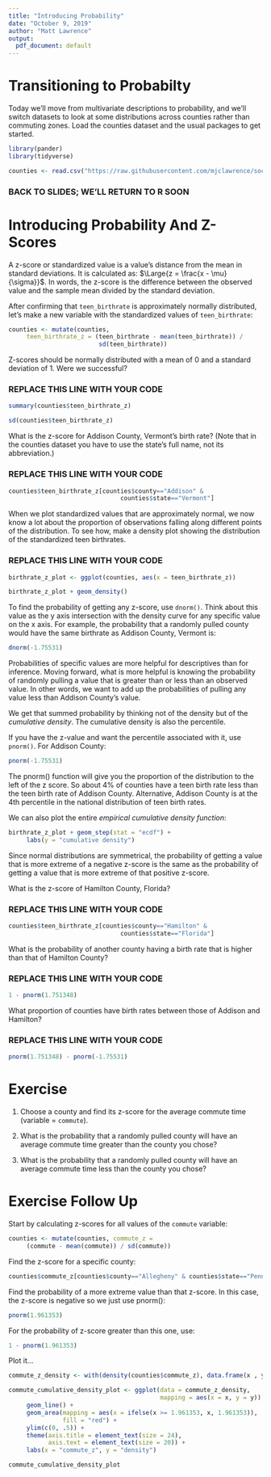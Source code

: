 ```yaml
---
title: "Introducing Probability"
date: "October 9, 2019"
author: "Matt Lawrence"
output:
  pdf_document: default
---
```



# Transitioning to Probabilty

Today we'll move from multivariate descriptions to probability, and we'll switch datasets to look at some distributions across counties rather than commuting zones. Load the counties dataset and the usual packages to get started.

```r
library(pander)
library(tidyverse)

counties <- read.csv("https://raw.githubusercontent.com/mjclawrence/soci385/master/data/counties.csv")
```


### BACK TO SLIDES; WE'LL RETURN TO R SOON ###


# Introducing Probability And Z-Scores

A z-score or standardized value is a value's distance from the mean in standard deviations. It is calculated as: $\Large{z = \frac{x - \mu}{\sigma}}$. In words, the z-score is the difference between the observed value and the sample mean divided by the standard deviation.

After confirming that `teen_birthrate` is approximately normally distributed, let's make a new variable with the standardized values of `teen_birthrate`:

```r
counties <- mutate(counties,
     teen_birthrate_z = (teen_birthrate - mean(teen_birthrate)) /
                         sd(teen_birthrate))
```

Z-scores should be normally distributed with a mean of 0 and a standard deviation of 1. Were we successful?                        

### REPLACE THIS LINE WITH YOUR CODE

```r
summary(counties$teen_birthrate_z)

sd(counties$teen_birthrate_z)
```

What is the z-score for Addison County, Vermont's birth rate? (Note that in the counties dataset you have to use the state's full name, not its abbreviation.)

### REPLACE THIS LINE WITH YOUR CODE

```r
counties$teen_birthrate_z[counties$county=="Addison" &
                               counties$state=="Vermont"]
```


When we plot standardized values that are approximately normal, we now know a lot about the proportion of observations falling along different points of the distribution. To see how, make a density plot showing the distribution of the standardized teen birthrates.

### REPLACE THIS LINE WITH YOUR CODE

```r
birthrate_z_plot <- ggplot(counties, aes(x = teen_birthrate_z))

birthrate_z_plot + geom_density()
```

To find the probability of getting any z-score, use `dnorm()`. Think about this value as the y axis intersection with the density curve for any specific value on the x axis. For example, the probability that a randomly pulled county would have the same birthrate as Addison County, Vermont is:

```r
dnorm(-1.75531)
```

Probabilities of specific values are more helpful for descriptives than for inference. Moving forward, what is more helpful is knowing the probability of randomly pulling a value that is greater than or less than an observed value.  In other words, we want to add up the probabilities of pulling any value less than Addison County's value.

We get that summed probability by thinking not of the density but of the *cumulative density*. The cumulative density is also the percentile.

If you have the z-value and want the percentile associated with it, use `pnorm()`. For Addison County:

```r
pnorm(-1.75531)
```

The pnorm() function will give you the proportion of the distribution to the left of the z score. So about 4% of counties have a teen birth rate less than the teen birth rate of Addison County. Alternative, Addison County is at the 4th percentile in the national distribution of teen birth rates.

We can also plot the entire *empirical cumulative density function*:

```r
birthrate_z_plot + geom_step(stat = "ecdf") + 
     labs(y = "cumulative density")
```

Since normal distributions are symmetrical, the probability of getting a value that is more extreme of a negative z-score is the same as the probability of getting a value that is more extreme of that positive z-score.

What is the z-score of Hamilton County, Florida?

### REPLACE THIS LINE WITH YOUR CODE

```r
counties$teen_birthrate_z[counties$county=="Hamilton" & 
                               counties$state=="Florida"]
```

What is the probability of another county having a birth rate that is higher than that of Hamilton County?

### REPLACE THIS LINE WITH YOUR CODE

```r
1 - pnorm(1.751348)
```

What proportion of counties have birth rates between those of Addison and Hamilton?

### REPLACE THIS LINE WITH YOUR CODE

```r
pnorm(1.751348) - pnorm(-1.75531)
```



# Exercise

1. Choose a county and find its z-score for the average commute time (variable = `commute`). 

2. What is the probability that a randomly pulled county will have an average commute time greater than the county you chose?

3. What is the probability that a randomly pulled county will have an average commute time less than the county you chose?


# Exercise Follow Up

Start by calculating z-scores for all values of the `commute` variable:

```r
counties <- mutate(counties, commute_z = 
     (commute - mean(commute)) / sd(commute))
```

Find the z-score for a specific county:

```r
counties$commute_z[counties$county=="Allegheny" & counties$state=="Pennsylvania"]
```

Find the probability of a more extreme value than that z-score. In this case, the z-score is negative so we just use pnorm():

```r
pnorm(1.961353)
```

For the probability of z-score greater than this one, use:

```r
1 - pnorm(1.961353)
```

Plot it...

```r
commute_z_density <- with(density(counties$commute_z), data.frame(x , y))

commute_cumulative_density_plot <- ggplot(data = commute_z_density, 
                                          mapping = aes(x = x, y = y)) +
     geom_line() +
     geom_area(mapping = aes(x = ifelse(x >= 1.961353, x, 1.961353)),
               fill = "red") + 
     ylim(c(0, .5)) +
     theme(axis.title = element_text(size = 24), 
           axis.text = element_text(size = 20)) +
     labs(x = "commute_z", y = "density")
```

```r
commute_cumulative_density_plot
```